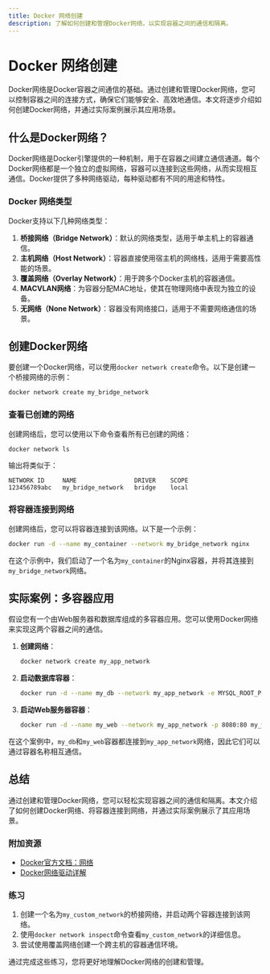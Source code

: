 ```yaml
---
title: Docker 网络创建
description: 了解如何创建和管理Docker网络，以实现容器之间的通信和隔离。
---
```


# Docker 网络创建

Docker网络是Docker容器之间通信的基础。通过创建和管理Docker网络，您可以控制容器之间的连接方式，确保它们能够安全、高效地通信。本文将逐步介绍如何创建Docker网络，并通过实际案例展示其应用场景。

## 什么是Docker网络？

Docker网络是Docker引擎提供的一种机制，用于在容器之间建立通信通道。每个Docker网络都是一个独立的虚拟网络，容器可以连接到这些网络，从而实现相互通信。Docker提供了多种网络驱动，每种驱动都有不同的用途和特性。

### Docker 网络类型

Docker支持以下几种网络类型：

1. **桥接网络（Bridge Network）**：默认的网络类型，适用于单主机上的容器通信。
2. **主机网络（Host Network）**：容器直接使用宿主机的网络栈，适用于需要高性能的场景。
3. **覆盖网络（Overlay Network）**：用于跨多个Docker主机的容器通信。
4. **MACVLAN网络**：为容器分配MAC地址，使其在物理网络中表现为独立的设备。
5. **无网络（None Network）**：容器没有网络接口，适用于不需要网络通信的场景。

## 创建Docker网络

要创建一个Docker网络，可以使用`docker network create`命令。以下是创建一个桥接网络的示例：

```bash
docker network create my_bridge_network
```

### 查看已创建的网络

创建网络后，您可以使用以下命令查看所有已创建的网络：

```bash
docker network ls
```

输出将类似于：

```
NETWORK ID     NAME                DRIVER    SCOPE
123456789abc   my_bridge_network   bridge    local
```

### 将容器连接到网络

创建网络后，您可以将容器连接到该网络。以下是一个示例：

```bash
docker run -d --name my_container --network my_bridge_network nginx
```

在这个示例中，我们启动了一个名为`my_container`的Nginx容器，并将其连接到`my_bridge_network`网络。

## 实际案例：多容器应用

假设您有一个由Web服务器和数据库组成的多容器应用。您可以使用Docker网络来实现这两个容器之间的通信。

1. **创建网络**：

   ```bash
   docker network create my_app_network
   ```

2. **启动数据库容器**：

   ```bash
   docker run -d --name my_db --network my_app_network -e MYSQL_ROOT_PASSWORD=mysecretpassword mysql
   ```

3. **启动Web服务器容器**：

   ```bash
   docker run -d --name my_web --network my_app_network -p 8080:80 my_web_image
   ```

在这个案例中，`my_db`和`my_web`容器都连接到`my_app_network`网络，因此它们可以通过容器名称相互通信。

## 总结

通过创建和管理Docker网络，您可以轻松实现容器之间的通信和隔离。本文介绍了如何创建Docker网络、将容器连接到网络，并通过实际案例展示了其应用场景。

### 附加资源

- [Docker官方文档：网络](https://docs.docker.com/network/)
- [Docker网络驱动详解](https://docs.docker.com/network/drivers/)

### 练习

1. 创建一个名为`my_custom_network`的桥接网络，并启动两个容器连接到该网络。
2. 使用`docker network inspect`命令查看`my_custom_network`的详细信息。
3. 尝试使用覆盖网络创建一个跨主机的容器通信环境。

通过完成这些练习，您将更好地理解Docker网络的创建和管理。